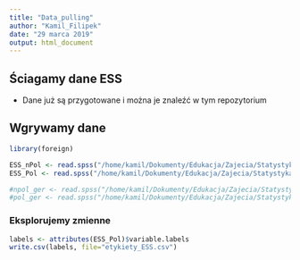 ```yaml
---
title: "Data_pulling"
author: "Kamil_Filipek"
date: "29 marca 2019"
output: html_document
---
```


## Ściagamy dane ESS
- Dane już są przygotowane i można je znaleźć w tym repozytorium

## Wgrywamy dane
```r
library(foreign)

ESS_nPol <- read.spss("/home/kamil/Dokumenty/Edukacja/Zajecia/Statystyka_wprowadzenie/CG_stats/ESS8PL.sav", use.value.labels = F, to.data.frame = T) ## pełne etykiety
ESS_Pol <- read.spss("/home/kamil/Dokumenty/Edukacja/Zajecia/Statystyka_wprowadzenie/CG_stats/ESS8PL.sav", use.value.labels = T, to.data.frame = T) ##bez etykiet

#npol_ger <- read.spss("/home/kamil/Dokumenty/Edukacja/Zajecia/Statystyka_wprowadzenie/CG_stats/polger.sav", use.value.labels = F, to.data.frame = T) ## pełne etykiety
#pol_ger <- read.spss("/home/kamil/Dokumenty/Edukacja/Zajecia/Statystyka_wprowadzenie/CG_stats/polger.sav", use.value.labels = T, to.data.frame = T)

```

### Eksplorujemy zmienne


```r
labels <- attributes(ESS_Pol)$variable.labels
write.csv(labels, file="etykiety_ESS.csv")

```

